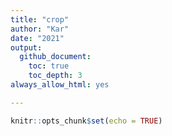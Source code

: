 ```yaml
---
title: "crop"
author: "Kar"
date: "2021"
output: 
  github_document:
    toc: true
    toc_depth: 3
always_allow_html: yes

---
```


```r
knitr::opts_chunk$set(echo = TRUE)
```

